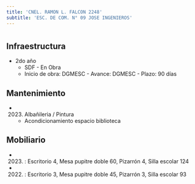 ```yaml
---
title: 'CNEL. RAMON L. FALCON 2248'
subtitle: 'ESC. DE COM. N° 09 JOSE INGENIEROS'
---
```


#
## Infraestructura

* 2do año 
    + SDF - En Obra 
    + Inicio de obra: DGMESC - Avance: DGMESC - Plazo: 90 días 






## Mantenimiento

*  (2023) Albañileria / Pintura 
    + Acondicionamiento espacio biblioteca





## Mobiliario

*  (2023) : Escritorio 4, Mesa pupitre doble 60, Pizarrón 4, Silla escolar 124 

*  (2022) : Escritorio 3, Mesa pupitre doble 45, Pizarrón 3, Silla escolar 93 



